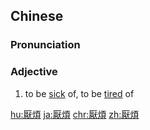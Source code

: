 {{also|厌烦}}
==Chinese==
{{zh-forms|s=厌烦}}

===Pronunciation===
{{zh-pron
|m=yànfán
|c=jim3 faan4
|mn=qz,xm,zz:iàm-hoân
|cat=a
}}

===Adjective===
{{zh-adj}}

# to be [[sick]] of, to be [[tired]] of

[[hu:厭煩]]
[[ja:厭煩]]
[[chr:厭煩]]
[[zh:厭煩]]